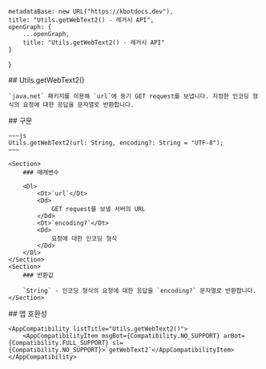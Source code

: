 
    metadataBase: new URL("https://kbotdocs.dev"),
    title: "Utils.getWebText2() - 레거시 API",
    openGraph: {
        ...openGraph,
        title: "Utils.getWebText2() - 레거시 API"
    }
}

<Section>
    ## Utils.getWebText2()

    `java.net` 패키지를 이용해 `url`에 동기 GET request를 보냅니다. 지정한 인코딩 형식의 요청에 대한 응답을 문자열로 반환합니다.
</Section>
<Section>
    ## 구문

    ~~~js
    Utils.getWebText2(url: String, encoding?: String = "UTF-8");
    ~~~

    <Section>
        ### 매개변수

        <Dl>
            <Dt>`url`</Dt>
            <Dd>
                GET request를 보낼 서버의 URL
            </Dd>
            <Dt>`encoding?`</Dt>
            <Dd>
                요청에 대한 인코딩 형식
            </Dd>
        </Dl>
    </Section>
    <Section>
        ### 반환값

        `String` - 인코딩 형식의 요청에 대한 응답을 `encoding?` 문자열로 반환합니다.
    </Section>
</Section>
<Section>
    ## 앱 호환성

    <AppCompatibility listTitle="Utils.getWebText2()">
        <AppCompatibilityItem msgBot={Compatibility.NO_SUPPORT} arBot={Compatibility.FULL_SUPPORT} sl={Compatibility.NO_SUPPORT}>`getWebText2`</AppCompatibilityItem>
    </AppCompatibility>
</Section>
